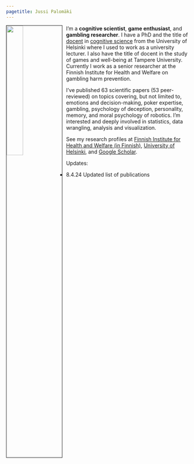 ```yaml
---
pagetitle: Jussi Palomäki
---
```


<link rel="stylesheet" href="styles.css" type="text/css">

<img src="jussikuva2.jpg" style="width:30%; border:1px solid; margin-right: 10px" align="left"></td>

I'm a <b>cognitive scientist</b>, <b>game enthusiast</b>, and <b>gambling researcher</b>. I have a PhD and the title of <a href="https://www.helsinki.fi/en/about-us/people/researchers-and-teachers/docents">docent</a href> in <a href="https://en.wikipedia.org/wiki/Cognitive_science" target="_blank">cognitive science</a href> from the University of Helsinki where I used to work as a university lecturer. I also have the title of docent in the study of games and well-being at Tampere University. Currently I work as a senior researcher at the Finnish Institute for Health and Welfare on gambling harm prevention. 



I've published 63 scientific papers (53 peer-reviewed) on topics covering, but not limited to, emotions and decision-making, poker expertise, gambling, psychology of deception, personality, memory, and moral psychology of robotics. I'm interested and deeply involved in statistics, data wrangling, analysis and visualization.

See my research profiles at <a href="https://thl.fi/fi/thl/organisaatio/osastot-ja-yksikot/hyvinvointivaikuttajat/hyvinvoinnin-ja-terveyden-edistaminen/henkilosto/jussi-palomaki" target="_blank">Finnish Institute for Health and Welfare (in Finnish)</a href>, <a href="https://researchportal.helsinki.fi/en/persons/jussi-petteri-palomäki" target="_blank">University of Helsinki</a href>, and <a href="https://scholar.google.fi/citations?user=oKOImCYAAAAJ&hl=fi&oi=ao" target="_blank">Google Scholar</a href>.

Updates:

- 8.4.24 Updated list of publications

<br>
<br>
<br>


